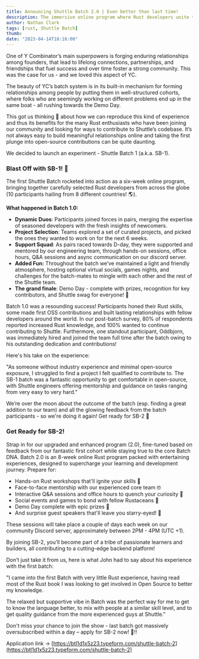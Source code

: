 ```yaml
---
title: Announcing Shuttle Batch 2.0 | Even better than last time!
description: The immersive online program where Rust developers unite to learn, collaborate, and contribute will be running again from May 2nd.
author: Nathan Clark
tags: [rust, Shuttle Batch]
thumb: 
date: "2023-04-14T18:18:00"
---
```

One of Y Combinator’s main superpowers is forging enduring relationships among founders, that lead to lifelong connections, partnerships, and friendships that fuel success and over time foster a strong community. This was the case for us - and we loved this aspect of YC.  

The beauty of YC’s batch system is in its built-in mechanism for forming relationships among people by putting them in well-structured cohorts, where folks who are seemingly working on different problems end up in the same boat - all rushing towards the Demo Day.  

This got us thinking 🤔 about how we can reproduce this kind of experience and thus its benefits for the many Rust enthusiasts who have been joining our community and looking for ways to contribute to Shuttle’s codebase. It’s not always easy to build meaningful relationships online and taking the first plunge into open-source contributions can be quite daunting. 

We decided to launch an experiment - Shuttle Batch 1 (a.k.a. SB-1).

### **Blast Off with SB-1! 🚀**

The first Shuttle Batch rocketed into action as a six-week online program, bringing together carefully selected Rust developers from across the globe (10 participants hailing from 8 different countries! 🌎).

**What happened in Batch 1.0:**

- **Dynamic Duos**: Participants joined forces in pairs, merging the expertise of seasoned developers with the fresh insights of newcomers.
- **Project Selection**: Teams explored a set of curated projects, and picked the ones they wanted to work on for the next 6 weeks.
- **Support Squad**: As pairs raced towards D-day, they were supported and mentored by our engineering team, through hands-on sessions, office hours, Q&A sessions and async communication on our discord server.
- **Added Fun:** Throughout the batch we’ve maintained a light and friendly atmosphere, hosting  optional virtual socials, games nights, and challenges for the batch-mates to mingle with each other and the rest of the Shuttle team.
- **The grand finale**: Demo Day - complete with prizes, recognition for key contributors, and Shuttle swag for everyone! 👕

Batch 1.0 was a resounding success! Participants honed their Rust skills, some made first OSS contributions and built lasting relationships with fellow developers around the world. In our post-batch survey, 80% of respondents reported increased Rust knowledge, and 100% wanted to continue contributing to Shuttle. Furthermore, one standout participant, Oddbjorn, was immediately hired and joined the team full time after the batch owing to his outstanding dedication and contributions!

Here's his take on the experience:

"As someone without industry experience and minimal open-source exposure, I struggled to find a project I felt qualified to contribute to. The SB-1 batch was a fantastic opportunity to get comfortable in open-source, with Shuttle engineers offering mentorship and guidance on tasks ranging from very easy to very hard.”

We’re over the moon about the outcome of the batch (esp. finding a great addition to our team) and all the glowing feedback from the batch participants - so we're doing it again! Get ready for SB-2 🎉

### **Get Ready for SB-2!**

Strap in for our upgraded and enhanced program (2.0), fine-tuned based on feedback from our fantastic first cohort while staying true to the core Batch DNA. Batch 2.0 is an 8-week online Rust program packed with entertaining experiences, designed to supercharge your learning and development journey. Prepare for:

- Hands-on Rust workshops that'll ignite your skills 🔧
- Face-to-face mentorship with our experienced core team 🤓
- Interactive Q&A sessions and office hours to quench your curiosity 🎤
- Social events and games to bond with fellow Rustaceans  🎲
- Demo Day complete with epic prizes 🏅
- And surprise guest speakers that'll leave you starry-eyed! 🌟

These sessions will take place a couple of days each week on our community Discord server, approximately between 2PM - 4PM (UTC +1).

By joining SB-2, you'll become part of a tribe of passionate learners and builders, all contributing to a cutting-edge backend platform! 

Don’t just take it from us, here is what John had to say about his experience with the first batch:

"I came into the first Batch with very little Rust experience, having read most of the Rust book I was looking to get involved in Open Source to better my knowledge.

The relaxed but supportive vibe in Batch was the perfect way for me to get to know the language better, to mix with people at a similar skill level, and to get quality guidance from the more experienced guys at Shuttle."

Don't miss your chance to join the show - last batch got massively oversubscribed within a day – apply for SB-2 now! 🚀‼️

Application link -> [https://btl1d1x5z23.typeform.com/shuttle-batch-2](https://btl1d1x5z23.typeform.com/shuttle-batch-2)

